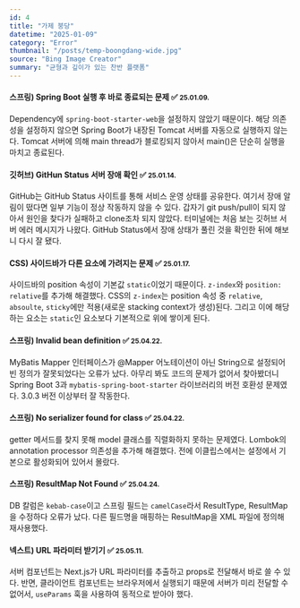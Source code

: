 ```yaml
---
id: 4
title: "가제 붕당"
datetime: "2025-01-09"
category: "Error"
thumbnail: "/posts/temp-boongdang-wide.jpg"
source: "Bing Image Creator"
summary: "균형과 깊이가 있는 찬반 플랫폼"
---
```


#### 스프링) Spring Boot 실행 후 바로 종료되는 문제 ✅ <small className="text-gray-500">25.01.09.</small>
Dependency에 `spring-boot-starter-web`을 설정하지 않았기 때문이다. 해당 의존성을 설정하지 않으면 Spring Boot가 내장된 Tomcat 서버를 자동으로 실행하지 않는다. Tomcat 서버에 의해 main thread가 블로킹되지 않아서 main()은 단순히 실행을 마치고 종료된다.
<br/>

#### 깃허브) GitHun Status 서버 장애 확인 ✅ <small className="text-gray-500">25.01.14.</small>
GitHub는 GitHub Status 사이트를 통해 서비스 운영 상태를 공유한다. 여기서 장애 알림이 떴다면 일부 기능이 정상 작동하지 않을 수 있다. 갑자기 git push/pull이 되지 않아서 원인을 찾다가 실패하고 clone조차 되지 않았다. 터미널에는 처음 보는 깃허브 서버 에러 메시지가 나왔다. GitHub Status에서 장애 상태가 풀린 것을 확인한 뒤에 해보니 다시 잘 됐다.
<br/>

#### CSS) 사이드바가 다른 요소에 가려지는 문제 ✅ <small className="text-gray-500">25.01.17.</small>
사이드바의 position 속성이 기본값 `static`이었기 때문이다. `z-index`와 `position: relative`를 추가해 해결했다. CSS의 `z-index`는 position 속성 중 `relative`, `absoulte`, `sticky`에만 적용(새로운 stacking context가 생성)된다. 그리고 이에 해당하는 요소는 `static`인 요소보다 기본적으로 위에 쌓이게 된다.
<br/>

#### 스프링) Invalid bean definition ✅ <small className="text-gray-500">25.04.22.</small>
MyBatis Mapper 인터페이스가 @Mapper 어노테이션이 아닌 String으로 설정되어 빈 정의가 잘못되었다는 오류가 났다. 아무리 봐도 코드의 문제가 없어서 찾아봤더니 Spring Boot 3과 `mybatis-spring-boot-starter` 라이브러리의 버전 호환성 문제였다. 3.0.3 버전 이상부터 잘 작동한다.
<br/>

#### 스프링) No serializer found for class ✅ <small className="text-gray-500">25.04.22.</small>
getter 메서드를 찾지 못해 model 클래스를 직렬화하지 못하는 문제였다. Lombok의 annotation processor 의존성을 추가해 해결했다. 전에 이클립스에서는 설정에서 기본으로 활성화되어 있어서 몰랐다.
<br/>

#### 스프링) ResultMap Not Found ✅ <small className="text-gray-500">25.04.24.</small>
DB 칼럼은 `kebab-case`이고 스프링 필드는 `camelCase`라서 ResultType, ResultMap을 수정하다 오류가 났다. 다른 필드명을 매핑하는 ResultMap을 XML 파일에 정의해 재사용했다.
<br/>

#### 넥스트) URL 파라미터 받기기 ✅ <small className="text-gray-500">25.05.11.</small>
서버 컴포넌트는 Next.js가 URL 파라미터를 추출하고 props로 전달해서 바로 쓸 수 있다. 반면, 클라이언트 컴포넌트는 브라우저에서 실행되기 때문에 서버가 미리 전달할 수 없어서, `useParams` 훅을 사용하여 동적으로 받아야 했다.
<br/>